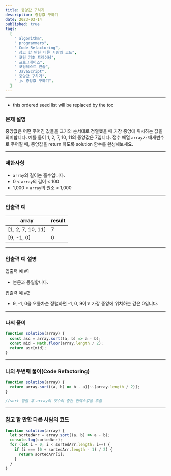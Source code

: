 ```yaml
---
title: 중앙값 구하기
description: 중앙값 구하기
date: 2023-03-14
published: true
tags:
  [
    " algorithm",
    " programmers",
    " Code Refactoring",
    " 참고 할 만한 다른 사람의 코드",
    " 코딩 기초 트레이닝",
    " 프로그래머스",
    " 코딩테스트 연습",
    " JavaScript",
    " 중앙값 구하기",
    " js 중앙값 구하기",
  ]
---
```


---

- this ordered seed list will be replaced by the toc

### 문제 설명

중앙값은 어떤 주어진 값들을 크기의 순서대로 정렬했을 때 가장 중앙에 위치하는 값을 의미합니다. 예를 들어 1, 2, 7, 10, 11의 중앙값은 7입니다. 정수 배열 `array`가 매개변수로 주어질 때, 중앙값을 return 하도록 solution 함수를 완성해보세요.

---

### 제한사항

- `array`의 길이는 홀수입니다.
- 0 < `array`의 길이 < 100
- 1,000 < `array`의 원소 < 1,000

---

### 입출력 예

| array             | result |
| ----------------- | ------ |
| [1, 2, 7, 10, 11] | 7      |
| [9, -1, 0]        | 0      |

---

### 입출력 예 설명

입출력 예 #1

- 본문과 동일합니다.

입출력 예 #2

- 9, -1, 0을 오름차순 정렬하면 -1, 0, 9이고 가장 중앙에 위치하는 값은 0입니다.

---

### 나의 풀이

```jsx
function solution(array) {
  const asc = array.sort((a, b) => a - b);
  const mid = Math.floor(array.length / 2);
  return asc[mid];
}
```

---

### 나의 두번째 풀이(Code Refactoring)

```jsx
function solution(array) {
  return array.sort((a, b) => b - a)[~~(array.length / 2)];
}

//sort 정렬 후 array의 갯수의 중간 인덱스값을 추출
```

---

### 참고 할 만한 다른 사람의 코드

```jsx
function solution(array) {
  let sortedArr = array.sort((a, b) => a - b);
  console.log(sortedArr);
  for (let i = 0; i < sortedArr.length; i++) {
    if (i === (0 + sortedArr.length - 1) / 2) {
      return sortedArr[i];
    }
  }
}
```
